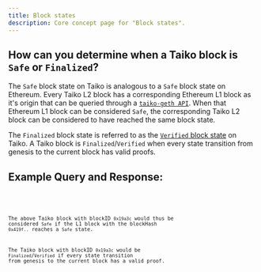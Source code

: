 ```yaml
---
title: Block states
description: Core concept page for "Block states".
---
```



## How can you determine when a Taiko block is `Safe` or `Finalized`?

The `Safe` block state on Taiko is analogous to a `Safe` block state on Ethereum.
Every Taiko L2 block has a corresponding Ethereum L1 block as it's origin that can be queried through a [`taiko-geth API`](https://github.com/taikoxyz/taiko-geth/blob/v1.8.0/eth/taiko_api_backend.go#L50).
When that Ethereum L1 block can be considered `Safe`, the corresponding Taiko L2 block can be considered to have reached the same block state.

The `Finalized` block state is referred to as the [`Verified` block state](/core-concepts/multi-proofs#verified-blocks-and-parallel-proving) on Taiko.
A Taiko block is `Finalized`/`Verified` when every state transition from genesis to the current block has valid proofs.

## Example Query and Response:

<Code code='
    {
    "method": "taiko_l1OriginByID",
    "id":1,
    "jsonrpc":"2.0",
    "params":[ "0x19a3c" ]
    }' lang="json" title="query.json" />
<Code code='
    "result":
        {
        "blockID": "0x19a3c",
        "l2BlockHash": "0x0905c85f9a288ebe94eb85743a65c8cf6266097b8b826cdca4f4018e6267c26a",
        "l1BlockHeight": "0x16ef0f",
        "l1BlockHash": "0x419f0c5b2cc90078c7040c3b90d174895ce83d76ebfdd75ad2dd5521036d0938"
        }' lang="json" title="response.json" />

The above Taiko block with blockID `0x19a3c` would thus be considered `Safe` if the L1 block with the blockHash `0x419f..` reaches a `Safe` state.

The Taiko block with blockID `0x19a3c` would be `Finalized`/`Verified` if every state transition from genesis to the current block has a valid proof.
